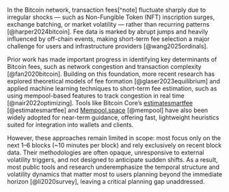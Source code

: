 In the Bitcoin network, transaction fees[^note] fluctuate sharply due to irregular shocks — such as Non-Fungible Token (NFT) inscription surges, exchange batching, or market volatility — rather than recurring patterns [@harper2024bitcoin]. Fee data is marked by abrupt jumps and heavily influenced by off-chain events, making short-term fee selection a major challenge for users and infrastructure providers [@wang2025ordinals].

Prior work has made important progress in identifying key determinants of Bitcoin fees, such as network congestion and transaction complexity [@fan2020bitcoin]. Building on this foundation, more recent research has explored theoretical models of fee formation [@glaser2023equilibrium] and applied machine learning techniques to short-term fee estimation, such as using mempool-based features to track congestion in real time [@nair2022optimizing]. Tools like Bitcoin Core’s [estimatesmartfee]("https://developer.bitcoin.org/reference/rpc/estimatesmartfee.html") [@estimatesmartfee] and [Mempool.space]("https://mempool.space") [@mempool] have also been widely adopted for near-term guidance, offering fast, lightweight heuristics suited for integration into wallets and clients. 

However, these approaches remain limited in scope: most focus only on the next 1–6 blocks (~10 minutes per block) and rely exclusively on recent block data. Their methodologies are often opaque, unresponsive to external volatility triggers, and not designed to anticipate sudden shifts. As a result, most public tools and research underemphasize the temporal structure and volatility dynamics that matter most to users planning beyond the immediate horizon [@li2020survey], leaving a critical planning gap unaddressed.